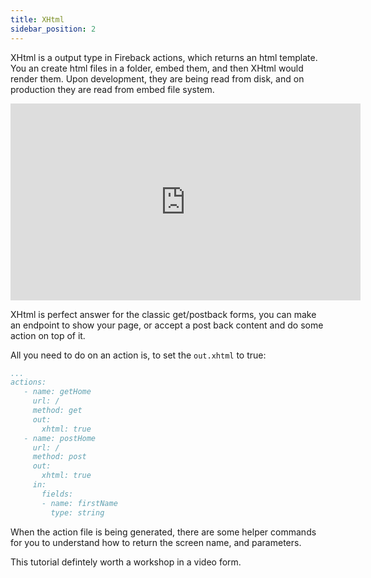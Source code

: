 ```yaml
---
title: XHtml
sidebar_position: 2
---
```


XHtml is a output type in Fireback actions, which returns an html template.
You an create html files in a folder, embed them, and then XHtml would render them.
Upon development, they are being read from disk, and on production they are read from embed file system.

<iframe width="560" height="315" src="https://www.youtube.com/embed/jEgbZGyhMNw?si=cLadVcAhNo7jtRQ9" title="YouTube video player" frameborder="0" allow="accelerometer; autoplay; clipboard-write; encrypted-media; gyroscope; picture-in-picture; web-share" referrerpolicy="strict-origin-when-cross-origin" allowfullscreen></iframe>


XHtml is perfect answer for the classic get/postback forms, you can make an endpoint to show your page,
or accept a post back content and do some action on top of it.


All you need to do on an action is, to set the `out.xhtml` to true:


```yaml
...
actions:
   - name: getHome
     url: /
     method: get
     out:
       xhtml: true
   - name: postHome
     url: /
     method: post
     out:
       xhtml: true
     in:
       fields:
       - name: firstName
         type: string

```

When the action file is being generated, there are some helper commands for you to understand how to return
the screen name, and parameters.

This tutorial defintely worth a workshop in a video form.